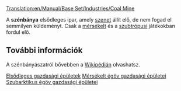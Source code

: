 [[Translation:en/Manual/Base Set/Industries/Coal Mine]]

{{hu/Gazdasági épületek| név        = Szénbánya
| kép        = Coalmine.png
| klíma      = [[hu/Manual/Éghajlatok|Mérsékelt]], [[hu/Manual/Éghajlatok|szubarktikus]]
| elfogad    = Semmi
| előállít   = [[hu/Manual/Base Set/Cargos/Szén|Szén]]
| megjegyzés = Nincs
}}

A '''szénbánya''' elsődleges ipar, amely [[hu/Manual/Base Set/Cargos/Szén|szenet]] állít elő, de nem fogad el semmilyen küldeményt. Csak a [[hu/Manual/Éghajlatok|mérsékelt]] és a [[hu/Manual/Éghajlatok|szubtrópusi]] játékokban fordul elő.

== További információk ==
A szénbányászatról bővebben a [http://hu.wikipedia.org/wiki/Bányászat#A_szénbányászat Wikipédián] olvashatsz.

{{hu/Navbox Gazdasági épületek}}

[[Category:hu/Elsődleges gazdasági épületek|Elsődleges gazdasági épületek]]
[[Category:hu/Mérsékelt égöv gazdasági épületei|Mérsékelt égöv gazdasági épületei]]
[[Category:hu/Szubarktikus égöv gazdasági épületei|Szubarktikus égöv gazdasági épületei]]